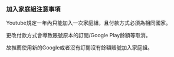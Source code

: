 ### 加入家庭組注意事項

Youtube規定一年內只能加入一次家庭組，且付款方式必須為相同國家。

更改付款方式會導致賬號原本的訂閱/Google Play餘額等取消。

故推薦使用新的Google或者沒有訂閱沒有餘額賬號加入家庭組。